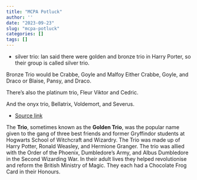 ```yaml
---
title: "MCPA Potluck"
author: ''
date: "2023-09-23"
slug: "mcpa-potluck"
categories: []
tags: []
---
```


- silver trio: Ian said there were golden and bronze trio in Harry Porter, so their group is called silver trio.

Bronze Trio would be Crabbe, Goyle and Malfoy
Either Crabbe, Goyle, and Draco or Blaise, Pansy, and Draco.

There's also the platinum trio, Fleur Viktor and Cedric.

And the onyx trio, Bellatrix, Voldemort, and Severus.

- [Source link](https://harrypotter.fandom.com/f/p/3343172654596200623/r/3344233352135589941#:~:text=Bronze%20trio%20%7C%20Fandom&text=Either%20Crabbe%2C%20Goyle%2C%20and%20Draco,trio%2C%20Fleur%20Viktor%20and%20Cedric)


The **Trio**, sometimes known as the **Golden Trio**, was the popular name given to the gang of three best friends and former Gryffindor students at Hogwarts School of Witchcraft and Wizardry. The Trio was made up of Harry Potter, Ronald Weasley, and Hermione Granger. The trio was allied with the Order of the Phoenix, Dumbledore's Army, and Albus Dumbledore in the Second Wizarding War. In their adult lives they helped revolutionise and reform the British Ministry of Magic. They each had a Chocolate Frog Card in their Honours.

